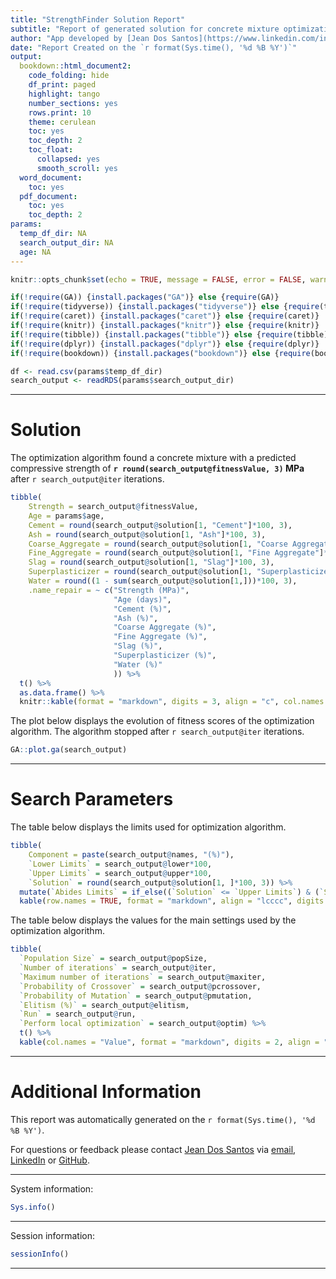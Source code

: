 ```yaml
---
title: "StrengthFinder Solution Report"
subtitle: "Report of generated solution for concrete mixture optimization"
author: "App developed by [Jean Dos Santos](https://www.linkedin.com/in/jeandsantos/)"
date: "Report Created on the `r format(Sys.time(), '%d %B %Y')`"
output:
  bookdown::html_document2:
    code_folding: hide
    df_print: paged
    highlight: tango
    number_sections: yes
    rows.print: 10
    theme: cerulean
    toc: yes
    toc_depth: 2
    toc_float:
      collapsed: yes
      smooth_scroll: yes
  word_document:
    toc: yes
  pdf_document:
    toc: yes
    toc_depth: 2
params:
  temp_df_dir: NA
  search_output_dir: NA
  age: NA
---
```


```r
knitr::opts_chunk$set(echo = TRUE, message = FALSE, error = FALSE, warning = FALSE, comment = NA, fig.align = 'center')
```


```r
if(!require(GA)) {install.packages("GA")} else {require(GA)}
if(!require(tidyverse)) {install.packages("tidyverse")} else {require(tidyverse)}
if(!require(caret)) {install.packages("caret")} else {require(caret)}
if(!require(knitr)) {install.packages("knitr")} else {require(knitr)}
if(!require(tibble)) {install.packages("tibble")} else {require(tibble)}
if(!require(dplyr)) {install.packages("dplyr")} else {require(dplyr)}
if(!require(bookdown)) {install.packages("bookdown")} else {require(bookdown)}

df <- read.csv(params$temp_df_dir)
search_output <- readRDS(params$search_output_dir)
```


***

# Solution 

The optimization algorithm found a concrete mixture with a predicted compressive strength of **`r round(search_output@fitnessValue, 3)` MPa** after `r search_output@iter` iterations.

```r
tibble(
    Strength = search_output@fitnessValue,
    Age = params$age,
    Cement = round(search_output@solution[1, "Cement"]*100, 3),
    Ash = round(search_output@solution[1, "Ash"]*100, 3),
    Coarse_Aggregate = round(search_output@solution[1, "Coarse Aggregate"]*100, 3),
    Fine_Aggregate = round(search_output@solution[1, "Fine Aggregate"]*100, 3),
    Slag = round(search_output@solution[1, "Slag"]*100, 3),
    Superplasticizer = round(search_output@solution[1, "Superplasticizer"]*100, 3),
    Water = round((1 - sum(search_output@solution[1,]))*100, 3),
    .name_repair = ~ c("Strength (MPa)",
                       "Age (days)", 
                       "Cement (%)", 
                       "Ash (%)", 
                       "Coarse Aggregate (%)", 
                       "Fine Aggregate (%)", 
                       "Slag (%)", 
                       "Superplasticizer (%)", 
                       "Water (%)"
                       )) %>% 
  t() %>% 
  as.data.frame() %>% 
  knitr::kable(format = "markdown", digits = 3, align = "c", col.names = "Values", label = "Result of optimization algorithm.")
```



The plot below displays the evolution of fitness scores of the optimization algorithm. The algorithm stopped after `r search_output@iter` iterations.

```r
GA::plot.ga(search_output)
```

***

# Search Parameters

The table below displays the limits used for optimization algorithm.

```r
tibble(
    Component = paste(search_output@names, "(%)"),
    `Lower Limits` = search_output@lower*100,
    `Upper Limits` = search_output@upper*100,
    `Solution` = round(search_output@solution[1, ]*100, 3)) %>% 
  mutate(`Abides Limits` = if_else((`Solution` <= `Upper Limits`) & (`Solution` >= `Lower Limits`), TRUE, FALSE)) %>% 
  kable(row.names = TRUE, format = "markdown", align = "lcccc", digits = 3, label = "Limits used for inputs of optimization algorithm.")
```

The table below displays the values for the main settings used by the optimization algorithm.

```r
tibble(
  `Population Size` = search_output@popSize,
  `Number of iterations` = search_output@iter,
  `Maximum number of iterations` = search_output@maxiter,
  `Probability of Crossover` = search_output@pcrossover,
  `Probability of Mutation` = search_output@pmutation,
  `Elitism (%)` = search_output@elitism,
  `Run` = search_output@run, 
  `Perform local optimization` = search_output@optim) %>% 
  t() %>% 
  kable(col.names = "Value", format = "markdown", digits = 2, align = "lc", label = "Settings of optimization algorithm.")
```

***

# Additional Information

This report was automatically generated on the `r format(Sys.time(), '%d %B %Y')`.

For questions or feedback please contact [Jean Dos Santos](https://www.linkedin.com/in/jeandsantos/) via [email](mailto:jeandsantos88@gmail.com?subject=StrengthFinder%20App%20-%20Concrete%20Mixture%20Optimization), [LinkedIn](https://www.linkedin.com/in/jeandsantos/) or [GitHub](https://github.com/jeandsantos/).

***

System information:  

```r
Sys.info()
```

***

Session information:  

```r
sessionInfo()
```

***

